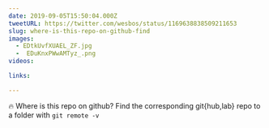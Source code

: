```yaml
---
date: 2019-09-05T15:50:04.000Z
tweetURL: https://twitter.com/wesbos/status/1169638838509211653
slug: where-is-this-repo-on-github-find
images:
  - EDtkUvfXUAEL_ZF.jpg
  -  EDuKnxPWwAMTyz_.png
videos:

links:

---
```

🔥 Where is this repo on github? Find the corresponding git{hub,lab} repo to a folder with `git remote -v`
